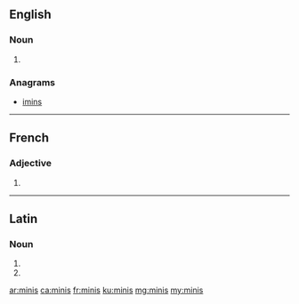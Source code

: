 ==English==

===Noun===
{{head|en}}

# {{plural of|mini}}

===Anagrams===
* [[imins#English|imins]]

----

==French==

===Adjective===
{{fr-adj-form}}

# {{form of|masculine plural|mini|lang=fr}}

----

==Latin==

===Noun===
{{la-noun-form|minīs}}

# {{inflection of|mina||dat|p|lang=la}}
# {{inflection of|mina||abl|p|lang=la}}

[[ar:minis]]
[[ca:minis]]
[[fr:minis]]
[[ku:minis]]
[[mg:minis]]
[[my:minis]]